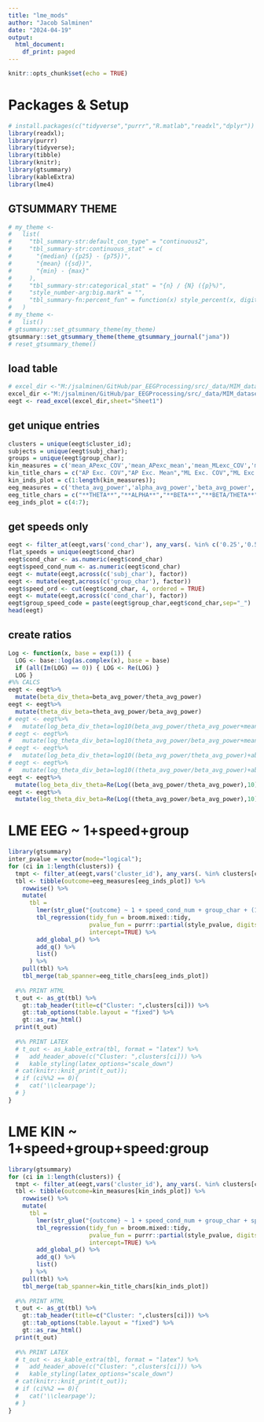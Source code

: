 ```yaml
---
title: "lme_mods"
author: "Jacob Salminen"
date: "2024-04-19"
output:
  html_document:
    df_print: paged
---
```


```r
knitr::opts_chunk$set(echo = TRUE)
```

# Packages & Setup
```r
# install.packages(c("tidyverse","purrr","R.matlab","readxl","dplyr"))
library(readxl);
library(purrr)
library(tidyverse);
library(tibble)
library(knitr);
library(gtsummary)
library(kableExtra)
library(lme4)
```

## GTSUMMARY THEME
``` r
# my_theme <-
#   list(
#     "tbl_summary-str:default_con_type" = "continuous2",
#     "tbl_summary-str:continuous_stat" = c(
#       "{median} ({p25} - {p75})",
#       "{mean} ({sd})",
#       "{min} - {max}"
#     ),
#     "tbl_summary-str:categorical_stat" = "{n} / {N} ({p}%)",
#     "style_number-arg:big.mark" = "",
#     "tbl_summary-fn:percent_fun" = function(x) style_percent(x, digits = 3)
#   )
# my_theme <-
#   list()
# gtsummary::set_gtsummary_theme(my_theme)
gtsummary::set_gtsummary_theme(theme_gtsummary_journal("jama"))
# reset_gtsummary_theme()
```

## load table 
```r
# excel_dir <-"M:/jsalminen/GitHub/par_EEGProcessing/src/_data/MIM_dataset/_studies/04162024_MIM_YAOAN89_antsnormalize_iccREMG0p4_powpow0p3_skull0p01/cluster/icrej_5/12/spec_data/group_spec/psd_calcs/fooof_kinematics_table.xlsx";
excel_dir <-"M:/jsalminen/GitHub/par_EEGProcessing/src/_data/MIM_dataset/_studies/04232024_MIM_YAOAN89_antsnorm_dipfix_iccREMG0p4_powpow0p3_skull0p01_15mmrej/cluster/icrej_5/11/spec_data/group_spec/psd_calcs/fooof_kinematics_table_nans.xlsx";
eegt <- read_excel(excel_dir,sheet="Sheet1") 
```

## get unique entries 
```r
clusters = unique(eegt$cluster_id);
subjects = unique(eegt$subj_char);
groups = unique(eegt$group_char);
kin_measures = c('mean_APexc_COV','mean_APexc_mean','mean_MLexc_COV','mean_MLexc_mean','mean_StepDur','mean_UDexc_COV','mean_UDexc_mean','mean_StanceDur','mean_GaitCycleDur','mean_PeakUpDownVel_mean');
kin_title_chars = c("AP Exc. COV","AP Exc. Mean","ML Exc. COV","ML Exc. Mean","Step Dur.","UD Exc. COV","UD Exc Mean","Stance Dur.","Gait Cycle Dur.","Peak UD Vel. Mean")
kin_inds_plot = c(1:length(kin_measures));
eeg_measures = c('theta_avg_power','alpha_avg_power','beta_avg_power','beta_div_theta','theta_div_beta','log_beta_div_theta','log_theta_div_beta','aperiodic_exp','aperiodic_offset');
eeg_title_chars = c("**THETA**","**ALPHA**","**BETA**","**BETA/THETA**","**THETA/BETA**","**log10(BETA/THETA)**","**log10(THETA/BETA)**","**AP exp**","**AP offset**");
eeg_inds_plot = c(4:7);
```

## get speeds only 
```r
eegt <- filter_at(eegt,vars('cond_char'), any_vars(. %in% c('0.25','0.5','0.75','1.0')))
flat_speeds = unique(eegt$cond_char)
eegt$cond_char <- as.numeric(eegt$cond_char)
eegt$speed_cond_num <- as.numeric(eegt$cond_char)
eegt <- mutate(eegt,across(c('subj_char'), factor))
eegt <- mutate(eegt,across(c('group_char'), factor))
eegt$speed_ord <- cut(eegt$cond_char, 4, ordered = TRUE)
eegt <- mutate(eegt,across(c('cond_char'), factor))
eegt$group_speed_code = paste(eegt$group_char,eegt$cond_char,sep="_")
head(eegt)
```


## create ratios 
```r
Log <- function(x, base = exp(1)) {
  LOG <- base::log(as.complex(x), base = base)
  if (all(Im(LOG) == 0)) { LOG <- Re(LOG) }
  LOG }
#%% CALCS
eegt <- eegt%>%
  mutate(beta_div_theta=beta_avg_power/theta_avg_power)
eegt <- eegt%>%
  mutate(theta_div_beta=theta_avg_power/beta_avg_power)
# eegt <- eegt%>%
#   mutate(log_beta_div_theta=log10(beta_avg_power/theta_avg_power+mean(abs(beta_avg_power/theta_avg_power))/(mean(abs(beta_avg_power/theta_avg_power))+3*sd(abs(beta_avg_power/theta_avg_power)))));
# eegt <- eegt%>%
#   mutate(log_theta_div_beta=log10(theta_avg_power/beta_avg_power+mean(abs(theta_avg_power/beta_avg_power))/(mean(abs(theta_avg_power/beta_avg_power))+3*sd(abs(theta_avg_power/beta_avg_power)))));
# eegt <- eegt%>%
#   mutate(log_beta_div_theta=log10((beta_avg_power/theta_avg_power)+abs(min((beta_avg_power/theta_avg_power)))));
# eegt <- eegt%>%
#   mutate(log_theta_div_beta=log10((theta_avg_power/beta_avg_power)+abs(min((theta_avg_power/beta_avg_power)))));
eegt <- eegt%>%
  mutate(log_beta_div_theta=Re(Log((beta_avg_power/theta_avg_power),10)*Conj(Log((theta_avg_power/beta_avg_power),10))));
eegt <- eegt%>%
  mutate(log_theta_div_beta=Re(Log((theta_avg_power/beta_avg_power),10)*Conj(Log((theta_avg_power/beta_avg_power),10))));
```
# LME EEG ~ 1+speed+group
```r
library(gtsummary)
inter_pvalue = vector(mode="logical");
for (ci in 1:length(clusters)) {
  tmpt <- filter_at(eegt,vars('cluster_id'), any_vars(. %in% clusters[ci]));
  tbl <- tibble(outcome=eeg_measures[eeg_inds_plot]) %>%
    rowwise() %>%
    mutate(
      tbl = 
        lmer(str_glue("{outcome} ~ 1 + speed_cond_num + group_char + (1|subj_char)"), data=tmpt) %>%
        tbl_regression(tidy_fun = broom.mixed::tidy,
                       pvalue_fun = purrr::partial(style_pvalue, digits = 2),
                       intercept=TRUE) %>%
        add_global_p() %>%
        add_q() %>%
        list()
      ) %>%
    pull(tbl) %>%
    tbl_merge(tab_spanner=eeg_title_chars[eeg_inds_plot])
  
  #%% PRINT HTML
  t_out <- as_gt(tbl) %>%
    gt::tab_header(title=c("Cluster: ",clusters[ci])) %>%
    gt::tab_options(table.layout = "fixed") %>%
    gt::as_raw_html()
  print(t_out)
  
  #%% PRINT LATEX
  # t_out <- as_kable_extra(tbl, format = "latex") %>%
  #   add_header_above(c("Cluster: ",clusters[ci])) %>%
  #   kable_styling(latex_options="scale_down")
  # cat(knitr::knit_print(t_out));
  # if (ci%%2 == 0){
  #   cat('\\clearpage');
  # }
}
```
# LME KIN ~ 1+speed+group+speed:group
```r
library(gtsummary)
for (ci in 1:length(clusters)) {
  tmpt <- filter_at(eegt,vars('cluster_id'), any_vars(. %in% clusters[ci]));
  tbl <- tibble(outcome=kin_measures[kin_inds_plot]) %>%
    rowwise() %>%
    mutate(
      tbl = 
        lmer(str_glue("{outcome} ~ 1 + speed_cond_num + group_char + speed_cond_num:group_char + (1|subj_char)"), data=tmpt) %>%
        tbl_regression(tidy_fun = broom.mixed::tidy,
                       pvalue_fun = purrr::partial(style_pvalue, digits = 2),
                       intercept=TRUE) %>%
        add_global_p() %>%
        add_q() %>%
        list()
      ) %>%
    pull(tbl) %>%
    tbl_merge(tab_spanner=kin_title_chars[kin_inds_plot])
  
  #%% PRINT HTML
  t_out <- as_gt(tbl) %>%
    gt::tab_header(title=c("Cluster: ",clusters[ci])) %>%
    gt::tab_options(table.layout = "fixed") %>%
    gt::as_raw_html()
  print(t_out)
  
  #%% PRINT LATEX
  # t_out <- as_kable_extra(tbl, format = "latex") %>%
  #   add_header_above(c("Cluster: ",clusters[ci])) %>%
  #   kable_styling(latex_options="scale_down")
  # cat(knitr::knit_print(t_out));
  # if (ci%%2 == 0){
  #   cat('\\clearpage');
  # }
}
```
